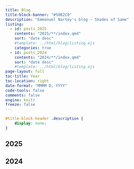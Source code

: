 ---
title: Blog
title-block-banner: "#50B2C0"
description: "Emmanuel Nartey's blog - Shades of Same"
listing: 
  - id: posts_2025
    contents: "2025/**/index.qmd"
    sort: "date desc"
    #template: ../html/blog/listing.ejs
    categories: true
  - id: posts_2024
    contents: "2024/**/index.qmd"
    sort: "date desc"
    #template: ../html/blog/listing.ejs
page-layout: full
toc-title: Year
toc-location: right
date-format: "MMMM D, YYYY"
code-tools: false
comments: false
engine: knitr
freeze: false
---


```{css, echo=FALSE}
#title-block-header .description {
    display: none;
}
```

## 2025

:::{#posts_2025}
:::

## 2024

:::{#posts_2024}
:::
